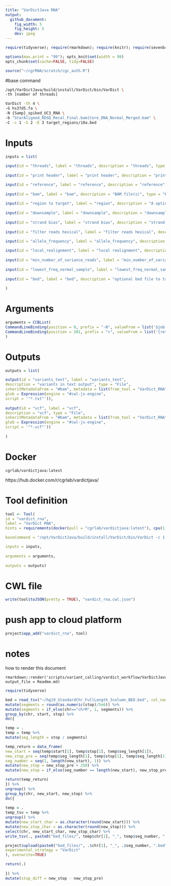 ```yaml
---
title: "VarDictJava RNA"
output:
  github_document:
    fig_width: 5
    fig_height: 5
    dev: jpeg
---
```


```r
require(tidyverse); require(rmarkdown); require(knitr); require(sevenbridges); 

options(max.print = "99"); opts_knit$set(width = 99)
opts_chunk$set(cache=FALSE, tidy=FALSE)

source("~/cgrRNA/scratch/cgc_auth.R")

```


#base command

```sh

/opt/VarDictJava/build/install/VarDict/bin/VarDict \
-th [number of threads]

VarDict -th 4 \ 
-G hs37d5.fa \ 
-N {Samp}_spiked_UC3_RNA \ 
-b "StarAligned_RDSQ_Recal_Final.bam|Core_DNA_Normal_Merged.bam" \ 
-C -c 1 -S 2 -E 3 target_regions/10a.bed

```

# Inputs

```r

inputs = list(
  
input(id = "threads", label = "threads", description = "threads", type = "int", prefix = "-th"),
  
input(id = "print header", label = "print header", description = "print header", type = enum("print_header", c("Yes", "No"))),

input(id = "reference", label = "reference", description = "reference", type = "File", prefix = "-G", secondaryFiles = list(".fai")),
  
input(id = "bam", label = "bam", description = "BAM file(s)", type = "File...", secondaryFiles = list(".bai"), prefix = "-b"),
  
input(id = "region to target", label = "region", description = "A optional single region to target chr7:55270300-55270348:EGFR", type = "string", prefix = "-R"),
  
input(id = "downsample", label = "downsample", description = "downsample - blank is 0", type = "float", prefix = "-Z"),
  
input(id = "strand bias", label = "strand bias", description = "strand bias", type = "int", prefix = "-B"),
  
input(id = "filter reads hexical", label = "filter reads hexical", description = "use 0 to turn off, filter 2nd alignments and duplicates 0x500", type = "string", prefix = "-F"),

input(id = "allele_frequency", label = "allele_frequency", description = "allele frequency", type = "float", prefix = "-f"),
  
input(id = "local_realignment", label = "local realignment", description = "0 - no , 1 - yes", type = "int", prefix = "-k"),
  
input(id = "min_number_of_variance_reads", label = "min_number_of_variance_reads", description = "default is 2", type = "int", prefix = "-r"),
  
input(id = "lowest_freq_normal_sample", label = "lowest_freq_normal_sample", description = "The lowest frequency in normal sample allowed for a putative mutation - Default to 0.05", type = "float", prefix = "-V"),
  
input(id = "bed", label = "bed", description = "optional bed file to target", type = "File", separate=FALSE, position = 101)
  
)

```

# Arguments

```r
arguments = CCBList(
CommandLineBinding(position = 0, prefix = "-N", valueFrom = list('$job.inputs.bam[0].metadata.sample_id')),
CommandLineBinding(position = 201, prefix = ">", valueFrom = list('{return $job.inputs.bam[0].metadata.sample_id + "_vardict_variants.txt"}'))
)
```

# Outputs

```r

outputs = list(

output(id = "variants_text", label = "variants_text", 
description = "variants in text output", type = "File",
inheritMetadataFrom = "#bam", metadata = list(from_tool = "VarDict_RNA"),
glob = Expression(engine = "#cwl-js-engine",
script = '"*.txt"')),
  
output(id = "vcf", label = "vcf", 
description = "vcf", type = "File",
inheritMetadataFrom = "#bam", metadata = list(from_tool = "VarDict_RNA"),
glob = Expression(engine = "#cwl-js-engine",
script = '"*.vcf"'))
  
)


```

# Docker

``` cgrlab/vardictjava:latest ```

https://hub.docker.com/r/cgrlab/vardictjava/

# Tool definition

```r

tool <- Tool(
id = "vardict_rna", 
label = "VarDict RNA",
hints = requirements(docker(pull = "cgrlab/vardictjava:latest"), cpu(1), mem(1000)),

baseCommand = "/opt/VarDictJava/build/install/VarDict/bin/VarDict -c 1 -S 2 -E 3",

inputs = inputs,
  
arguments = arguments,
  
outputs = outputs)

```

# CWL file

```r
write(tool$toJSON(pretty = TRUE), "vardict_rna.cwl.json")
```

# push app to cloud platform

```r
project$app_add("vardict_rna", tool)
```

# notes


how to render this document 

```
rmarkdown::render('scripts/variant_calling/vardict_workflow/VarDictJava/vardict_rna.Rmd', output_file = Readme.md)

```

```r
require(tidyverse)

bed = read_tsv("~/hg19_StandardChr_FullLength_3column_BED.bed", col_names=c("chr","start","stop"))%>% 
mutate(segments = round(as.numeric(stop)/5e6)) %>% 
mutate(segments = if_else(chr=="chrM", 1, segments)) %>% 
group_by(chr, start, stop) %>% 
do({

temp = .
temp = temp %>% 
mutate(seg_length = stop / segments)

temp_return = data_frame(
new_start = seq(temp$start[1], temp$stop[1], temp$seg_length[1]),
new_stop_pre = seq(temp$seg_length[1], temp$stop[1], temp$seg_length[1]),
seg_number = seq(1, length(new_start), 1)) %>% 
mutate(new_stop = new_stop_pre + 250) %>% 
mutate(new_stop = if_else(seg_number == length(new_start), new_stop_pre, new_stop))

return(temp_return)
}) %>% 
ungroup() %>% 
group_by(chr, new_start, new_stop) %>% 
do({
  
temp = .
temp_tsv = temp %>% 
ungroup() %>% 
mutate(new_start_char = as.character(round(new_start))) %>% 
mutate(new_stop_char = as.character(round(new_stop))) %>% 
select(chr, new_start_char, new_stop_char) %>%
write_tsv(., paste0("bed_files/", temp$chr[1], "_", temp$seg_number, ".bed"), col_names=FALSE)

project$upload(paste0("bed_files/", .$chr[1], "_", .$seg_number, ".bed"), metadata=list(
experimental_strategy = "VarDict"
), overwrite=TRUE)

return(.)
  
}) %>% 
mutate(stop_diff = new_stop - new_stop_pre)


```

